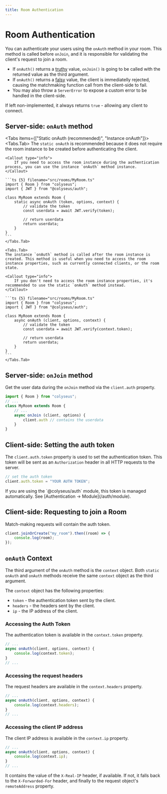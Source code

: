 ```yaml
---
title: Room Authentication
---
```


# Room Authentication

You can authenticate your users using the `onAuth` method in your room. This method is called before `onJoin`, and it is responsible for validating the client's request to join a room.

- If `onAuth()` returns a [truthy](https://developer.mozilla.org/en-US/docs/Glossary/Truthy) value, `onJoin()` is going to be called with the returned value as the third argument.
- If `onAuth()` returns a [falsy](https://developer.mozilla.org/en-US/docs/Glossary/Falsy) value, the client is immediatelly rejected, causing the matchmaking function call from the client-side to fail.
- You may also throw a `ServerError` to expose a custom error to be handled in the client-side.

If left non-implemented, it always returns `true` - allowing any client to connect.

<Steps>

## Server-side: `onAuth` method

<Tabs items={["Static onAuth (recommended)", "Instance onAuth"]}>
    <Tabs.Tab>
    The `static onAuth` is recommended because it does not require the room instance to be created before authenticating the client.

    <Callout type="info">
        If you need to access the room instance during the authentication process, you can use the instance `onAuth` method instance.
    </Callout>

    ```ts {5} filename="src/rooms/MyRoom.ts"
    import { Room } from "colyseus";
    import { JWT } from "@colyseus/auth";

    class MyRoom extends Room {
        static async onAuth (token, options, context) {
            // validate the token
            const userdata = await JWT.verify(token);

            // return userdata
            return userdata;
        }
    }
    ```
    </Tabs.Tab>

    <Tabs.Tab>
    The instance `onAuth` method is called after the room instance is created. This method is useful when you need to access the room instance properties, such as currently connected clients, or the room state.

    <Callout type="info">
        If you don't need to access the room instance properties, it's recommended to use the static `onAuth` method instead.
    </Callout>

    ```ts {5} filename="src/rooms/MyRoom.ts"
    import { Room } from "colyseus";
    import { JWT } from "@colyseus/auth";

    class MyRoom extends Room {
        async onAuth (client, options, context) {
            // validate the token
            const userdata = await JWT.verify(context.token);

            // return userdata
            return userdata;
        }
    }
    ```
    </Tabs.Tab>
</Tabs>

## Server-side: `onJoin` method

Get the user data during the `onJoin` method via the `client.auth` property.

```ts {5} filename="src/rooms/MyRoom.ts"
import { Room } from "colyseus";
// ...
class MyRoom extends Room {
    // ...
    async onJoin (client, options) {
        client.auth // contains the userdata
    }
}
```

## Client-side: Setting the auth token

The `client.auth.token` property is used to set the authentication token. This token will be sent as an `Authorization` header in all HTTP requests to the server.

```js filename="client.js"
// set the auth token
client.auth.token = "YOUR AUTH TOKEN";
```

<Callout type="info">
    If you are using the `@colyseus/auth` module, this token is managed automatically. See [Authentication → Module](/auth/module).
</Callout>

## Client-side: Requesting to join a Room

Match-making requests will contain the auth token.

```js filename="client.js"
client.joinOrCreate("my_room").then((room) => {
    console.log(room);
});
```

</Steps>

## `onAuth` Context

The third argument of the `onAuth` method is the `context` object. Both `static onAuth` and `onAuth` methods receive the same `context` object as the third argument.

The `context` object has the following properties:

- `token` - the authentication token sent by the client.
- `headers` - the headers sent by the client.
- `ip` - the IP address of the client.

### Accessing the Auth Token

The authentication token is available in the `context.token` property.

```ts {3} filename="src/rooms/MyRoom.ts"
// ...
async onAuth(client, options, context) {
    console.log(context.token);
}
// ...
```

### Accessing the request headers

The request headers are available in the `context.headers` property.

```ts {3} filename="src/rooms/MyRoom.ts"
// ...
async onAuth(client, options, context) {
    console.log(context.headers);
}
// ...
```

### Accessing the client IP address

The client IP address is available in the `context.ip` property.

```ts {3} filename="src/rooms/MyRoom.ts"
// ...
async onAuth(client, options, context) {
    console.log(context.ip);
}
// ...
```

It contains the value of the `X-Real-IP` header, if available. If not, it falls back to the `X-Forwarded-For` header, and finally to the request object's `remoteAddress` property.